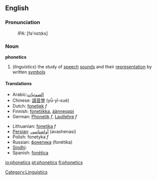 ==English==

===Pronunciation===
:IPA: [fə'nɛtɪks]

===Noun===
{{wikipedia}}
'''phonetics'''
#(''linguistics'') the study of [[speech]] [[sound]]s and their [[representation]] by written [[symbols]]

====Translations====
{{top}}
*Arabic:[[الصوتيات]]
*Chinese: [[語音學]] (yǚ-yī-xué)
*Dutch: [[fonetiek]] ''f''
*Finnish: [[fonetiikka]], [[äänneoppi]]
*German: [[Phonetik]] ''f'', [[Lautlehre]] ''f''
{{mid}}
*Lithuanian: [[fonetika]] ''f''
*[[Persian]]: [[آواشناسی]] (avashenasi)
*Polish: fonetyka ''f''
*Russian: [[фонетика]] (fonétika) {{f}}
*[[Sindhi]]: {{SDchar|[[وايوڪيات]]}} {{f}}
*Spanish: [[fonética]]
{{bottom}}

[[Category:Linguistics]]

[[io:phonetics]]
[[pt:phonetics]]
[[fi:phonetics]]